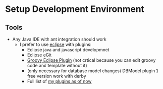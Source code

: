 = Setup Development Environment =

== Tools ==

* Any Java IDE with ant integration should work
** I prefer to use [http://eclipse.org eclipse] with plugins:
*** Eclipse java and javascript developmnet
*** Eclipse eGit
*** [http://groovy.codehaus.org/Install+Groovy-Eclipse+Plugin Groovy Eclipse Plugin] (not crtical because you can edit groovy code and template without it)
*** (only necessary for database model changes) DBModel plugin [http://www.azzurri.jp/] free version work with derby
*** Full list of [[MyEclipsePlugins|my plugins as of now]]